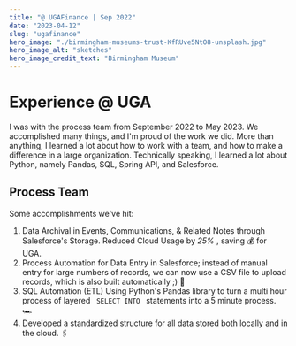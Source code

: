 ```yaml
---
title: "@ UGAFinance | Sep 2022"
date: "2023-04-12"
slug: "ugafinance"
hero_image: "./birmingham-museums-trust-KfRUve5NtO8-unsplash.jpg"
hero_image_alt: "sketches"
hero_image_credit_text: "Birmingham Museum"
---
```


# Experience @ UGA

I was with the process team from September 2022 to May 2023. We accomplished many things, and I'm proud of the work we did. More than anything, I learned a lot about how to work with a team, and how to make a difference in a large organization. Technically speaking, I learned a lot about Python, namely Pandas, SQL, Spring API, and Salesforce. 

## Process Team

Some accomplishments we've hit:
<ol> 
<li>Data Archival in Events, Communications, & Related Notes through Salesforce's Storage. Reduced Cloud Usage by <i> 25% </i> , saving 💰 for UGA. </li>
<li> Process Automation for Data Entry in Salesforce; instead of manual entry for large numbers of records, we can now use a CSV file to upload records, which is also built automatically ;) 📝</li>
<li> SQL Automation (ETL) Using Python's Pandas library to turn a multi hour process of layered <code> SELECT INTO </code> statements into a 5 minute process. 🏎️ </li>
<li> Developed a standardized structure for all data stored both locally and in the cloud.  🖇️ </li>
</ol>